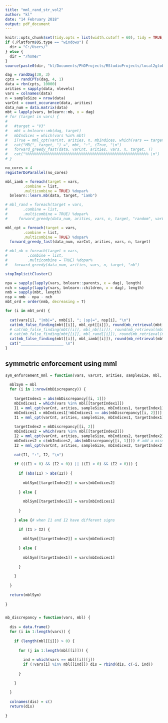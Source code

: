 ```yaml
---
title: "mml_rand_str_vol2"
author: "kl"
date: "14 February 2018"
output: pdf_document
---
```


```r
knitr::opts_chunk$set(tidy.opts = list(width.cutoff = 60), tidy = TRUE, echo = F, eval = T)
if (.Platform$OS.type == "windows") {
  dir = "C:/Users/"
} else {
  dir = "/home/"
}
source(paste0(dir, "kl/Documents/PhDProjects/RStudioProjects/local2global/scripts/load_libraries.R"))
```

```r
dag = randDag(30, 3)
cpts = randCPTs(dag, 4, 1)
data = rbn(cpts, 10000)
arities = sapply(data, nlevels)
vars = colnames(data)
n = sampleSize = nrow(data)
varCnt = count_occurance(data, arities)
data_num = data.matrix(data)
mbt = lapply(vars, bnlearn::mb, x = dag)
# for (target in vars) {
#   
#   #target = "V3"
#   mbt = bnlearn::mb(dag, target)
#   mbIndices = which(vars %in% mbt)
#   iTrue = mml_cpt(varCnt, arities, n, mbIndices, which(vars == target))
#   cat("MB(", target, ") =", mbt, ":", iTrue, "\n")
#   forward_greedy_fast(data, varCnt, arities, vars, n, target, T)
#   cat("%%%%%%%%%%%%%%%%%%%%%%%%%%%%%%%%%%%%%%%%%%%%%%%%%%%%%%% \n")
# }
```

```r
no_cores = 4
registerDoParallel(no_cores)

mbl_iamb = foreach(target = vars, 
        .combine = list, 
        .multicombine = TRUE) %dopar%
  bnlearn::learn.mb(data, target, "iamb")

# mbl_rand = foreach(target = vars,
#       .combine = list,
#       .multicombine = TRUE) %dopar%
#     forward_greedy(data_num, arities, vars, n, target, "random", varCnt = varCnt, prior = "uniform")

mbl_cpt = foreach(target = vars, 
        .combine = list, 
        .multicombine = TRUE) %dopar%
  forward_greedy_fast(data_num, varCnt, arities, vars, n, target)

# mbl_nb = foreach(target = vars, 
#         .combine = list, 
#         .multicombine = TRUE) %dopar%
#   forward_greedy(data_num, arities, vars, n, target, "nb")

stopImplicitCluster()

npa = sapply(lapply(vars, bnlearn::parents, x = dag), length)
nch = sapply(lapply(vars, bnlearn::children, x = dag), length)
nmb = sapply(mbt, length)
nsp = nmb - npa - nch
mbt_ord = order(nmb, decreasing = T)

for (i in mbt_ord) {
  
  cat(vars[i], "|mb|=", nmb[i], "; |sp|=", nsp[i], "\n")
  cat(mb_false_finding(mbt[[i]], mbl_cpt[[i]]), round(mb_retrieval(mbt[[i]], mbl_cpt[[i]], length(vars)), 1), "\n")
  # cat(mb_false_finding(mbt[[i]], mbl_nb[[i]]), round(mb_retrieval(mbt[[i]], mbl_nb[[i]], length(vars)), 1), "\n")
  # cat(mb_false_finding(mbt[[i]], mbl_rand[[i]]), round(mb_retrieval(mbt[[i]], mbl_rand[[i]], length(vars)), 1), "\n")
  cat(mb_false_finding(mbt[[i]], mbl_iamb[[i]]), round(mb_retrieval(mbt[[i]], mbl_iamb[[i]], length(vars)), 1), "\n")
  cat("___________________ \n")
}

```



## symmetric enforcement using mml
```r
sym_enforcement_mml = function(vars, varCnt, arities, sampleSize, mbl, mbDiscrepancy) {
  
  mblSym = mbl
  for (i in 1:nrow(mbDiscrepancy)) {
  
    targetIndex1 = abs(mbDiscrepancy[[i, 1]])
    mbIndices1 = which(vars %in% mbl[[targetIndex1]])
    I1 = mml_cpt(varCnt, arities, sampleSize, mbIndices1, targetIndex1)
    mbIndices1 = mbIndices1[!mbIndices1 == abs(mbDiscrepancy[[i, 2]])] # remove an extra var
    I1 = mml_cpt(varCnt, arities, sampleSize, mbIndices1, targetIndex1) - I1  
    
    targetIndex2 = mbDiscrepancy[[i, 2]]
    mbIndices2 = which(vars %in% mbl[[targetIndex2]])
    I2 = mml_cpt(varCnt, arities, sampleSize, mbIndices2, targetIndex2)
    mbIndices2 = c(mbIndices2, abs(mbDiscrepancy[[i, 1]])) # add a missing var
    I2 = mml_cpt(varCnt, arities, sampleSize, mbIndices2, targetIndex2) - I2
    
    cat(I1, ":", I2, "\n")
    
    if (((I1 > 0) && (I2 > 0)) || ((I1 < 0) && (I2 < 0))) {
      
      if (abs(I1) > abs(I2)) {
        
        mblSym[[targetIndex2]] = vars[mbIndices2]
        
      } else {
        
        mblSym[[targetIndex1]] = vars[mbIndices1]
        
      }
      
    } else {# when I1 and I2 have different signs
      
      if (I1 > I2) {
        
        mblSym[[targetIndex2]] = vars[mbIndices2]
        
      } else {
        
        mblSym[[targetIndex1]] = vars[mbIndices1]
        
      }
      
    }
    
  }
  
  return(mblSym)
  
}


mb_discrepancy = function(vars, mbl) {
  
  dis = data.frame()
  for (i in 1:length(vars)) {
    
    if (length(mbl[[i]]) > 0) {
      
      for (j in 1:length(mbl[[i]])) {
        
        ind = which(vars == mbl[[i]][j])
        if (!vars[i] %in% mbl[[ind]]) dis = rbind(dis, c(-i, ind))
        
      }
    
    }
    
  }
  
  colnames(dis) = c()
  return(dis)
  
}
```




